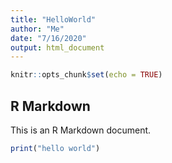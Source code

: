 ```yaml
---
title: "HelloWorld"
author: "Me"
date: "7/16/2020"
output: html_document
---
```


```r
knitr::opts_chunk$set(echo = TRUE)
```

## R Markdown

This is an R Markdown document. 


```r
print("hello world")
```

